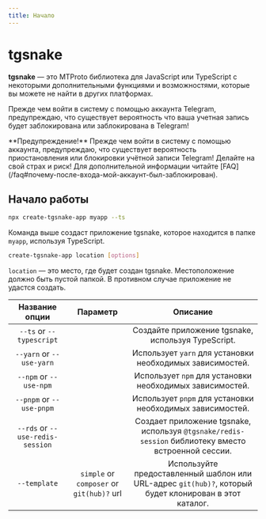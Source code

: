 ```yaml
---
title: Начало
---
```



# tgsnake

**tgsnake** — это MTProto библиотека для JavaScript или TypeScript с некоторыми дополнительными функциями и возможностями, которые вы можете не найти в других платформах.

Прежде чем войти в систему с помощью аккаунта Telegram, предупреждаю, что существует вероятность
   что ваша учетная запись будет заблокирована или заблокирована в Telegram!  

<Callout>
  **Предупреждение!** Прежде чем войти в систему с помощью аккаунта, предупреждаю, что существует вероятность приостановления или блокировки учётной записи Telegram! Делайте на свой страх и риск! Для дополнительной информации читайте
  [FAQ](/faq#почему-после-входа-мой-аккаунт-был-заблокирован).
</Callout>

## Начало работы

```bash
npx create-tgsnake-app myapp --ts
```

Команда выше создаст приложение tgsnake, которое находится в папке `myapp`, используя TypeScript.

```bash
create-tgsnake-app location [options]
```

`location` — это место, где будет создан tgsnake. Местоположение должно быть пустой папкой. В противном случае приложение не удастся создать.

| Название опции | Параметр | Описание |
| :-: | :-: | :-: |
| `--ts` or `--typescript` |  | Создайте приложение tgsnake, используя TypeScript. |
| `--yarn` or `--use-yarn` |  | Использует `yarn` для установки необходимых зависимостей. |
| `--npm` or `--use-npm` |  | Использует `npm` для установки необходимых зависимостей. |
| `--pnpm` or `--use-pnpm` |  | Использует `pnpm` для установки необходимых зависимостей. |
| `--rds` or `--use-redis-session` |  | Создает приложение tgsnake, используя `@tgsnake/redis-session` библиотеку вместо встроенной сессии. |
| `--template` | `simple` or `composer` or `git(hub)?` url | Используйте предоставленный шаблон или URL-адрес `git(hub)?`, который будет клонирован в этот каталог. |